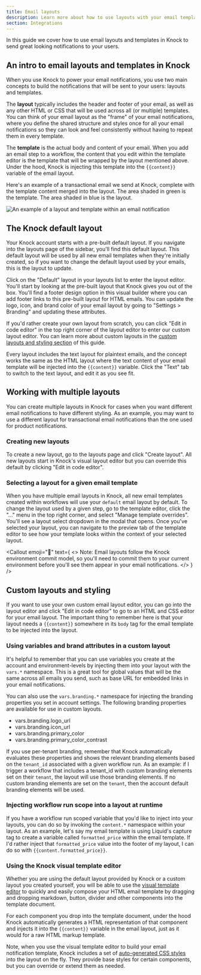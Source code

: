 ```yaml
---
title: Email layouts
description: Learn more about how to use layouts with your email templates in Knock
section: Integrations
---
```



In this guide we cover how to use email layouts and templates in Knock to send great looking notifications to your users.

## An intro to email layouts and templates in Knock
When you use Knock to power your email notifications, you use two main concepts to build the notifications that will be sent to your users: layouts and templates.

The **layout** typically includes the header and footer of your email, as well as any other HTML or CSS that will be used across all (or multiple) templates. You can think of your email layout as the "frame" of your email notifications, where you define the shared structure and styles once for all your email notifications so they can look and feel consistently without having to repeat them in every template.

The **template** is the actual body and content of your email. When you add an email step to a workflow, the content that you edit within the template editor is the template that will be wrapped by the layout mentioned above. Under the hood, Knock is injecting this template into the `{{content}}` variable of the email layout.

Here's an example of a transactional email we send at Knock, complete with the template content merged into the layout. The area shaded in green is the template. The area shaded in blue is the layout.

![An example of a layout and template within an email notification](/images/layouts/layout-template-example.png)

## The Knock default layout
Your Knock account starts with a pre-built default layout. If you navigate into the layouts page of the sidebar, you'll find this default layout. This default layout will be used by all new email templates when they're initially created, so if you want to change the default layout used by your emails, this is the layout to update.

Click on the "Default" layout in your layouts list to enter the layout editor. You'll start by looking at the pre-built layout that Knock gives you out of the box. You'll find a footer design option in this visual builder where you can add footer links to this pre-built layout for HTML emails. You can update the logo, icon, and brand color of your email layout by going to "Settings > Branding" and updating these attributes.

If you'd rather create your own layout from scratch, you can click "Edit in code editor" in the top right corner of the layout editor to enter our custom layout editor. You can learn more about custom layouts in the [custom layouts and styling section](/layouts#custom-layouts-and-styling) of this guide.

Every layout includes the text layout for plaintext emails, and the concept works the same as the HTML layout where the text content of your email template will be injected into the `{{content}}` variable. Click the "Text" tab to switch to the text layout, and edit it as you see fit.

## Working with multiple layouts
You can create multiple layouts in Knock for cases when you want different email notifications to have different styling. As an example, you may want to use a different layout for transactional email notifications than the one used for product notifications.

### Creating new layouts
To create a new layout, go to the layouts page and click "Create layout". All new layouts start in Knock's visual layout editor but you can override this default by clicking "Edit in code editor".

### Selecting a layout for a given email template
When you have multiple email layouts in Knock, all new email templates created within workflows will use your `default` email layout by default. To change the layout used by a given step, go to the template editor, click the "..." menu in the top right corner, and select "Manage template overrides". You'll see a layout select dropdown in the modal that opens. Once you've selected your layout, you can navigate to the preview tab of the template editor to see how your template looks within the context of your selected layout.

<Callout
  emoji="🌠"
  text={
    <>
      <span className="font-bold">Note:</span> Email layouts follow the Knock environment commit model, so you'll need to commit them to your current environment before you'll see them appear in your email notifications.
    </>
  }
/>

## Custom layouts and styling
If you want to use your own custom email layout editor, you can go into the layout editor and click "Edit in code editor" to go to an HTML and CSS editor for your email layout. The important thing to remember here is that your layout needs a `{{content}}` somewhere in its `body` tag for the email template to be injected into the layout.

### Using variables and brand attributes in a custom layout
It's helpful to remember that you can use variables you create at the account and environment-levels by injecting them into your layout with the `vars.*` namespace. This is a great tool for global values that will be the same across all emails you send, such as base URL for embedded links in your email notifications.

You can also use the `vars.branding.*` namespace for injecting the branding properties you set in account settings. The following branding properties are available for use in custom layouts.
- vars.branding.logo_url
- vars.branding.icon_url
- vars.branding.primary_color
- vars.branding.primary_color_contrast

If you use per-tenant branding, remember that Knock automatically evaluates these properties and shows the relevant branding elements based on the `tenant_id` associated with a given workflow run. As an example: if I trigger a workflow that includes a tenant_id with custom branding elements set on their `tenant`, the layout will use those branding elements. If no custom branding elements are set on the `tenant`, then the account default branding elements will be used.

### Injecting workflow run scope into a layout at runtime
If you have a workflow run scoped variable that you'd like to inject into your layouts, you can do so by invoking the `content.*` namespace within your layout. As an example, let's say my email template is using Liquid's capture tag to create a variable called `formatted_price` within the email template. If I'd rather inject that `formatted_price` value into the footer of my layout, I can do so with `{{content.formatted_price}}`.

### Using the Knock visual template editor
Whether you are using the default layout provided by Knock or a custom layout you created yourself, you will be able to use the [visual template editor](/send-notifications/designing-workflows/template-editor#visual-editing-with-drag-and-drop-components) to quickly and easily compose your HTML email template by dragging and dropping markdown, button, divider and other components into the template document.

For each component you drop into the template document, under the hood Knock automatically generates a HTML representation of that component and injects it into the `{{content}}` variable in the email layout, just as it would for a raw HTML markup template.

Note, when you use the visual template editor to build your email notification template, Knock includes a set of [auto-generated CSS styles](/send-notifications/designing-workflows/reference-email-layout#generated-css-styles) into the layout on the fly. They provide base styles for certain components, but you can override or extend them as needed.
